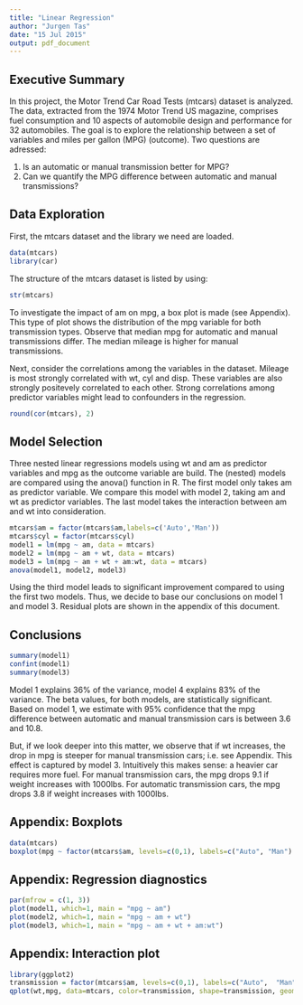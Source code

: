 ```yaml
---
title: "Linear Regression"
author: "Jurgen Tas"
date: "15 Jul 2015"
output: pdf_document
---
```


## Executive Summary
In this project, the Motor Trend Car Road Tests (mtcars) dataset is analyzed. The data, extracted from the 1974 Motor Trend US magazine, comprises fuel consumption and 10 aspects of automobile design and performance for 32 automobiles. The goal is to explore the relationship between a set of variables and miles per gallon (MPG) (outcome). Two questions are adressed:

1) Is an automatic or manual transmission better for MPG?
2) Can we quantify the MPG difference between automatic and manual transmissions?

## Data Exploration
First, the mtcars dataset and the library we need are loaded. 

```r
data(mtcars)
library(car)
```

The structure of the mtcars dataset is listed by using:

```r
str(mtcars)
```

To investigate the impact of am on mpg, a box plot is made (see Appendix). This type of plot shows the distribution of the mpg variable for both transmission types. Observe that median mpg for automatic and manual transmissions differ. The median mileage is higher for manual transmissions.

Next, consider the correlations among the variables in the dataset. Mileage is most strongly correlated with wt, cyl and disp. These variables are also strongly positevely correlated to each other. Strong correlations among predictor variables might lead to confounders in the regression.

```r
round(cor(mtcars), 2)
```

## Model Selection
Three nested linear regressions models using wt and am as predictor variables and mpg as the outcome variable are build. The (nested) models are compared using the anova() function in R. The first model only takes am as predictor variable. We compare this model with model 2, taking am and wt as predictor variables. The last model takes the interaction between am and wt into consideration.

```r
mtcars$am = factor(mtcars$am,labels=c('Auto','Man'))
mtcars$cyl = factor(mtcars$cyl)
model1 = lm(mpg ~ am, data = mtcars)
model2 = lm(mpg ~ am + wt, data = mtcars)
model3 = lm(mpg ~ am + wt + am:wt, data = mtcars)
anova(model1, model2, model3)
```

Using the third model leads to significant improvement compared to using the first two models. Thus, we decide to base our conclusions on model 1 and model 3. Residual plots are shown in the appendix of this document.

## Conclusions
```r
summary(model1)
confint(model1)
summary(model3)
```

Model 1 explains 36% of the variance, model 4 explains 83% of the variance. The beta values, for both models, are statistically significant. Based on model 1, we estimate with 95% confidence that the mpg difference between automatic and manual transmission cars is between 3.6 and 10.8. 

But, if we look deeper into this matter, we observe that if wt increases, the drop in mpg is steeper for manual transmission cars; i.e. see Appendix. This effect is captured by model 3. Intuitively this makes sense: a heavier car requires more fuel. For manual transmission cars, the mpg drops 9.1 if weight increases with 1000lbs. For automatic transmission cars, the mpg drops 3.8 if weight increases with 1000lbs.

## Appendix: Boxplots
```r
data(mtcars)
boxplot(mpg ~ factor(mtcars$am, levels=c(0,1), labels=c("Auto", "Man") ), data=mtcars, xlab="Transmission",ylab="Miles per Gallon")
```

## Appendix: Regression diagnostics 
```r
par(mfrow = c(1, 3))
plot(model1, which=1, main = "mpg ~ am")
plot(model2, which=1, main = "mpg ~ am + wt")
plot(model3, which=1, main = "mpg ~ am + wt + am:wt")
```

## Appendix: Interaction plot
```r
library(ggplot2)
transmission = factor(mtcars$am, levels=c(0,1), labels=c("Auto",  "Man"))
qplot(wt,mpg, data=mtcars, color=transmission, shape=transmission, geom=c("point", "smooth"), method="lm", formula=y~x, xlab="Car Weight", ylab="Miles Per Gallon", main="mpg ~ am + wt + am:wt")
```







